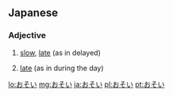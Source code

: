 ==Japanese==

===Adjective===
{{ja-adj|infl=i}}

# {{ja-def|遅い}} [[slow]], [[late]] (as in delayed)
# {{ja-def|晩い}} [[late]] (as in during the day)

[[lo:おそい]]
[[mg:おそい]]
[[ja:おそい]]
[[pl:おそい]]
[[pt:おそい]]
